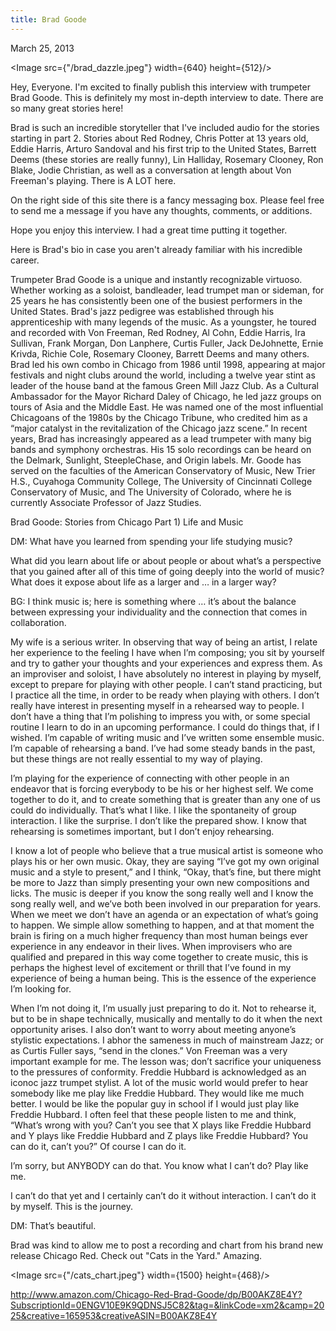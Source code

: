 ```yaml
---
title: Brad Goode
---
```

March 25, 2013

<Image src={"/brad_dazzle.jpeg"} width={640} height={512}/>

Hey, Everyone. I'm excited to finally publish this interview with trumpeter Brad Goode. This is definitely my most in-depth interview to date. There are so many great stories here!

Brad is such an incredible storyteller that I've included audio for the stories starting in part 2. Stories about Red Rodney, Chris Potter at 13 years old, Eddie Harris, Arturo Sandoval and his first trip to the United States, Barrett Deems (these stories are really funny), Lin Halliday, Rosemary Clooney, Ron Blake, Jodie Christian, as well as a conversation at length about Von Freeman's playing. There is A LOT here.

On the right side of this site there is a fancy messaging box. Please feel free to send me a message if you have any thoughts, comments, or additions.

Hope you enjoy this interview. I had a great time putting it together.

Here is Brad's bio in case you aren't already familiar with his incredible career.

Trumpeter Brad Goode is a unique and instantly recognizable virtuoso. Whether working as a soloist, bandleader, lead trumpet man or sideman, for 25 years he has consistently been one of the busiest performers in the United States.
Brad's jazz pedigree was established through his apprenticeship with many legends of the music. As a youngster, he toured and recorded with Von Freeman, Red Rodney, Al Cohn, Eddie Harris, Ira Sullivan, Frank Morgan, Don Lanphere, Curtis Fuller, Jack DeJohnette, Ernie Krivda, Richie Cole, Rosemary Clooney, Barrett Deems and many others. 
Brad led his own combo in Chicago from 1986 until 1998, appearing at major festivals and night clubs around the world, including a twelve year stint as leader of the house band at the famous Green Mill Jazz Club. As a Cultural Ambassador for the Mayor Richard Daley of Chicago, he led jazz groups on tours of Asia and the Middle East.  He was named one of the most influential Chicagoans of the 1980s by the Chicago Tribune, who credited him as a “major catalyst in the revitalization of the Chicago jazz scene.”
In recent years, Brad has increasingly appeared as a lead trumpeter with many big bands and symphony orchestras. His 15 solo recordings can be heard on the Delmark, Sunlight, SteepleChase, and Origin labels.
Mr. Goode has served on the faculties of the American Conservatory of Music, New Trier H.S., Cuyahoga Community College, The University of Cincinnati College Conservatory of Music, and The University of Colorado, where he is currently Associate Professor of Jazz Studies.

Brad Goode: Stories from Chicago 
Part 1) Life and Music

DM: What have you learned from spending your life studying music?

What did you learn about life or about people or about what’s a perspective that you gained after all of this time of going deeply into the world of music? What does it expose about life as a larger and … in a larger way?

BG: I think music is; here is something where … it’s about the balance between expressing your individuality and the connection that comes in collaboration.

My wife is a serious writer. In observing that way of being an artist, I relate her experience to the feeling I have when I’m composing; you sit by yourself and try to gather your thoughts and your experiences and express them. As an improviser and soloist, I have absolutely no interest in playing by myself, except to prepare for playing with other people. I can’t stand practicing, but I practice all the time, in order to be ready when playing with others. I don’t really have interest in presenting myself in a rehearsed way to people. I don’t have a thing that I’m polishing to impress you with, or some special routine I learn to do in an upcoming performance. I could do things that, if I wished. I’m capable of writing music and I’ve written some ensemble music. I’m capable of rehearsing a band. I’ve had some steady bands in the past, but these things are not really essential to my way of playing.

I’m playing for the experience of connecting with other people in an endeavor that is forcing everybody to be his or her highest self. We come together to do it, and to create something that is greater than any one of us could do individually. That’s what I like. I like the spontaneity of group interaction. I like the surprise. I don’t like the prepared show. I know that rehearsing is sometimes important, but I don’t enjoy rehearsing.

I know a lot of people who believe that a true musical artist is someone who plays his or her own music. Okay, they are saying “I’ve got my own original music and a style to present,” and I think, “Okay, that’s fine, but there might be more to Jazz than simply presenting your own new compositions and licks. The music is deeper if you know the song really well and I know the song really well, and we’ve both been involved in our preparation for years. When we meet we don’t have an agenda or an expectation of what’s going to happen. We simple allow something to happen, and at that moment the brain is firing on a much higher frequency than most human beings ever experience in any endeavor in their lives. When improvisers who are qualified and prepared in this way come together to create music, this is perhaps the highest level of excitement or thrill that I’ve found in my experience of being a human being. This is the essence of the experience I’m looking for.

When I’m not doing it, I’m usually just preparing to do it. Not to rehearse it, but to be in shape technically, musically and mentally to do it when the next opportunity arises. I also don’t want to worry about meeting anyone’s stylistic expectations. I abhor the sameness in much of mainstream Jazz; or as Curtis Fuller says, “send in the clones.” Von Freeman was a very important example for me. The lesson was; don’t sacrifice your uniqueness to the pressures of conformity.  Freddie Hubbard is acknowledged as an iconoc jazz trumpet stylist. A lot of the music world would prefer to hear somebody like me play like Freddie Hubbard. They would like me much better. I would be like the popular guy in school if I would just play like Freddie Hubbard. I often feel that these people listen to me and think, “What’s wrong with you? Can’t you see that X plays like Freddie Hubbard and Y plays like Freddie Hubbard and Z plays like Freddie Hubbard? You can do it, can’t you?” Of course I can do it.

I’m sorry, but ANYBODY can do that. You know what I can’t do? Play like me.

I can’t do that yet and I certainly can’t do it without interaction. I can’t do it by myself. This is the journey.

DM: That’s beautiful.

Brad was kind to allow me to post a recording and chart from his brand new release Chicago Red. Check out "Cats in the Yard." Amazing.

<Image src={"/cats_chart.jpeg"} width={1500} height={468}/>

http://www.amazon.com/Chicago-Red-Brad-Goode/dp/B00AKZ8E4Y?SubscriptionId=0ENGV10E9K9QDNSJ5C82&tag=&linkCode=xm2&camp=2025&creative=165953&creativeASIN=B00AKZ8E4Y
